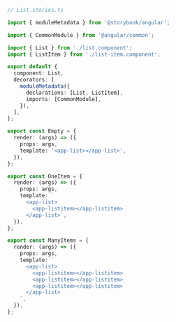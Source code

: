```ts
// List.stories.ts

import { moduleMetadata } from '@storybook/angular';

import { CommonModule } from '@angular/common';

import { List } from './list.component';
import { ListItem } from './list-item.component';

export default {
  component: List,
  decorators: [
    moduleMetadata({
      declarations: [List, ListItem],
      imports: [CommonModule],
    }),
  ],
};

export const Empty = {
  render: (args) => ({
    props: args,
    template: '<app-list></app-list>',
  }),
};

export const OneItem = {
  render: (args) => ({
    props: args,
    template: `
      <app-list>
        <app-listitem></app-listitem>
      </app-list>`,
  }),
};

export const ManyItems = {
  render: (args) => ({
    props: args,
    template: `
      <app-list>
        <app-listitem></app-listitem>
        <app-listitem></app-listitem>
        <app-listitem></app-listitem>
      </app-list>
    `,
  }),
};
```
